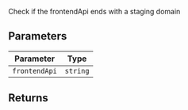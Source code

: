 Check if the frontendApi ends with a staging domain

## Parameters

| Parameter     | Type     |
| ------------- | -------- |
| `frontendApi` | `string` |

## Returns
